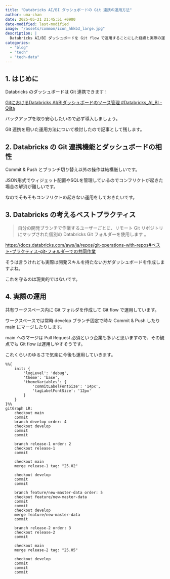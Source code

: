 ```yaml
---
title: "Databricks AI/BI ダッシュボードの Git 連携の運用方法"
author: uma-chan
date: 2025-05-21 21:45:51 +0900
date-modified: last-modified
image: "/assets/common/icon_hhkb3_large.jpg"
description: |
  Databricks AI/BI ダッシュボードを Git flow で運用することにした経緯と実際の運用について
categories:
  - "blog"
  - "tech"
  - "tech-data"
---
```


## 1. はじめに

Databricks のダッシュボードは Git 連携できます！

[GitにおけるDatabricks AI/BIダッシュボードのソース管理 #Databricks_AI_BI - Qiita](https://qiita.com/taka_yayoi/items/af580c4bad7db4aebc38)

バックアップを取り安心したいので必ず導入しましょう。

Git 連携を用いた運用方法について検討したので記事として残します。

## 2. Databricks の Git 連携機能とダッシュボードの相性

Commit & Push とブランチ切り替え以外の操作は結構厳しいです。

JSON形式でウィジェット配置やSQLを管理しているのでコンフリクトが起きた場合の解消が難しいです。

なのでそもそもコンフリクトの起きない運用をしておきたいです。

## 3. Databricks の考えるベストプラクティス

> 自分の開発ブランチで作業するユーザーごとに、リモート Git リポジトリにマップされた個別の Databricks Git フォルダーを使用します 。

<https://docs.databricks.com/aws/ja/repos/git-operations-with-repos#ベスト-プラクティス-git-フォルダーでの共同作業>

そうは言うけれども実際は開発スキルを持たない方がダッシュボードを作成しますよね。

これを守るのは現実的ではないです。

## 4. 実際の運用

共有ワークスペース内に Git フォルダを作成して Git flow で運用しています。

ワークスペースでは常時 develop ブランチ固定で時々 Commit & Push したり main にマージしたりします。

main へのマージは Pull Request 必須という企業も多いと思いますので、その観点でも
Git flow は運用しやすそうです。

これくらいのゆるさで気楽に今後も運用していきます。

```mermaid
%%{
    init: {
        'logLevel': 'debug',
        'theme': 'base',
        'themeVariables': {
            'commitLabelFontSize': '14px',
            'tagLabelFontSize': '12px'
        }
    }
}%%
gitGraph LR:
    checkout main
    commit
    branch develop order: 4
    checkout develop
    commit
    commit

    branch release-1 order: 2
    checkout release-1
    commit

    checkout main
    merge release-1 tag: "25.02"

    checkout develop
    commit
    commit

    branch feature/new-master-data order: 5
    checkout feature/new-master-data
    commit
    commit
    checkout develop
    merge feature/new-master-data
    commit

    branch release-2 order: 3
    checkout release-2
    commit

    checkout main
    merge release-2 tag: "25.05"

    checkout develop
    commit
    commit
    commit
```
